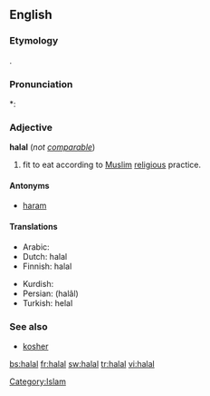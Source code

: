 ==English==
{{wikipedia}}

===Etymology===
{{etyl|ar}} {{Arab|[[حلال]]}}.

===Pronunciation===
*: {{rhymes|ɑːl}}

===Adjective===
'''halal''' (''not [[comparable]]'')

# {{context|of food}} fit to eat according to [[Muslim]] [[religious]] practice.

====Antonyms====
* [[haram]]

====Translations====
{{trans-top|fit to eat according to Muslim religious practice}}
* Arabic: {{Arab|[[حلال]]}}
* Dutch: halal
* Finnish: halal
{{trans-mid}}
* Kurdish: {{ku-Arab|[[حه‌ڵاڵ]]}}
* Persian: {{fa-Arab|[[حلال]]}} (halâl)
* Turkish: helal
{{trans-bottom}}

===See also===
* [[kosher]]

[[Category:Islam]]

[[bs:halal]]
[[fr:halal]]
[[sw:halal]]
[[tr:halal]]
[[vi:halal]]